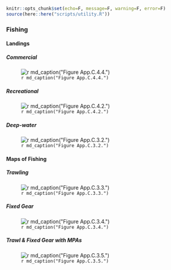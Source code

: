 ```r
knitr::opts_chunk$set(echo=F, message=F, warning=F, error=F)
source(here::here("scripts/utility.R"))
```

### Fishing

#### Landings {.tabset}

##### Commercial

![`r md_caption("Figure App.C.4.4.")`](../img/cinms_cr/App.C.4.4.Leeworthy_landings.jpg)

##### Recreational

![`r md_caption("Figure App.C.4.2.")`](../img/cinms_cr/App.C.4.2b.CPFV_landings.jpg)

##### Deep-water

![`r md_caption("Figure App.C.3.2.")`](../img/cinms_cr/App.C.3.2_CINMSLandings.jpg)

#### Maps of Fishing  {.tabset}

##### Trawling

![`r md_caption("Figure App.C.3.3.")`](../img/cinms_cr/App.C.3.3_SWFSC_Trawls2007-2011_HBCoralsRS.jpg)

##### Fixed Gear

![`r md_caption("Figure App.C.3.4.")`](../img/cinms_cr/App.C.3.4_SWFSC_Fixed2007-2011_Gorgonians.jpg)

##### Trawl & Fixed Gear with MPAs 

![`r md_caption("Figure App.C.3.5.")`](../img/cinms_cr/App.C.3.5_SoCalDeepBotFishingMPAs_Etnoyer.jpg)
